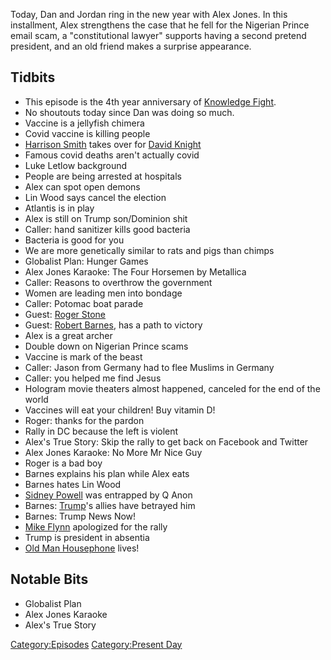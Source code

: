 {{DEFAULTSORT:
    #_EPISODE_0516:December 31, 2020- January 1, 2021
}}{{Episode
    | title             = December 31, 2020- January 1, 2021
    | caption           = Listen to this episode on [https://knowledgefight.libsyn.com/516-december-31-2020-january-1-2021 Libsyn] [https://open.spotify.com/episode/5k5j41RJ3cBc3M8jpo2ZzX Spotify], Read the [[Transcript/516: December 31, 2020- January 1, 2021|Unofficial Transcript]], View discussion on [https://reddit.com/kq1v2c Reddit]
    | episodeNumber     = 516
    | length            = 01:42:30
    | airDate           = January 4, 2021
    | coverageStartDate = December 30, 2020
    | coverageEndDate   = January 1, 2021
    | episodeType       = [[:Category:Present Day|Present Day]]
    | appearance        = [[Harrison Smith]], [[Luke Letlow]], [[Lin Wood]], [[Roger Stone]], [[Robert Barnes]], [[Sidney Powell]], [[General Michael Flynn]]
    | oocDrop           = Covid Sharia
    | previousEpisode   = [[515: December 28-29, 2020]]
    | nextEpisode       = [[517: January 5-6, 2021]]
}}

{{Stub}}

Today, Dan and Jordan ring in the new year with Alex Jones. In this installment, Alex strengthens the case that he fell for the Nigerian Prince email scam, a "constitutional lawyer" supports having a second pretend president, and an old friend makes a surprise appearance.

==Tidbits==

*This episode is the 4th year anniversary of [[Knowledge Fight]].
*No shoutouts today since Dan was doing so much.
*Vaccine is a jellyfish chimera
*Covid vaccine is killing people
*[[Harrison Smith]] takes over for [[David Knight]]
*Famous covid deaths aren't actually covid
*Luke Letlow background
*People are being arrested at hospitals
*Alex can spot open demons
*Lin Wood says cancel the election
*Atlantis is in play
*Alex is still on Trump son/Dominion shit
*Caller: hand sanitizer kills good bacteria
*Bacteria is good for you
*We are more genetically similar to rats and pigs than chimps
*Globalist Plan: Hunger Games
*Alex Jones Karaoke: The Four Horsemen by Metallica
*Caller: Reasons to overthrow the government
*Women are leading men into bondage
*Caller: Potomac boat parade
*Guest: [[Roger Stone]]
*Guest: [[Robert Barnes]], has a path to victory
*Alex is a great archer
*Double down on Nigerian Prince scams
*Vaccine is mark of the beast
*Caller: Jason from Germany had to flee Muslims in Germany
*Caller: you helped me find Jesus
*Hologram movie theaters almost happened, canceled for the end of the world
*Vaccines will eat your children! Buy vitamin D!
*Roger: thanks for the pardon
*Rally in DC because the left is violent
*Alex's True Story: Skip the rally to get back on Facebook and Twitter
*Alex Jones Karaoke: No More Mr Nice Guy
*Roger is a bad boy
*Barnes explains his plan while Alex eats
*Barnes hates Lin Wood
*[[Sidney Powell]] was entrapped by Q Anon
*Barnes: [[Donald Trump|Trump]]'s allies have betrayed him
*Barnes: Trump News Now!
*[[General Michael Flynn|Mike Flynn]] apologized for the rally
*Trump is president in absentia
*[[Old Man Housephone]] lives!

==Notable Bits==

*Globalist Plan
*Alex Jones Karaoke
*Alex's True Story

[[Category:Episodes]]
[[Category:Present Day]]
